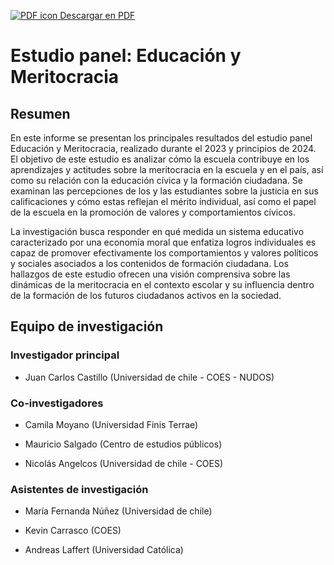 <p style="text-align: left;">
    <a href="https://educacion-meritocracia.github.io/edumer-ola1/Estudio-panel-Educacion-y-Meritocracia.pdf" download>
        <img src="https://img.icons8.com/color/24/000000/pdf.png" alt="PDF icon">
        Descargar en PDF
    </a>
</p>

# Estudio panel: Educación y Meritocracia {.unnumbered}

## Resumen

En este informe se presentan los principales resultados del estudio panel Educación y Meritocracia, realizado durante el 2023 y principios de 2024. El objetivo de este estudio es analizar cómo la escuela contribuye en los aprendizajes y actitudes sobre la meritocracia en la escuela y en el país, así como su relación con la educación cívica y la formación ciudadana. Se examinan las percepciones de los y las estudiantes sobre la justicia en sus calificaciones y cómo estas reflejan el mérito individual, así como el papel de la escuela en la promoción de valores y comportamientos cívicos.

La investigación busca responder en qué medida un sistema educativo caracterizado por una economía moral que enfatiza logros individuales es capaz de promover efectivamente los comportamientos y valores políticos y sociales asociados a los contenidos de formación ciudadana. Los hallazgos de este estudio ofrecen una visión comprensiva sobre las dinámicas de la meritocracia en el contexto escolar y su influencia dentro de la formación de los futuros ciudadanos activos en la sociedad.

## Equipo de investigación

### Investigador principal

-   Juan Carlos Castillo (Universidad de chile - COES - NUDOS)

### Co-investigadores

-   Camila Moyano (Universidad Finis Terrae)

-   Mauricio Salgado (Centro de estudios públicos)

-   Nicolás Angelcos (Universidad de chile - COES)

### Asistentes de investigación

-   María Fernanda Núñez (Universidad de chile)

-   Kevin Carrasco (COES)

-   Andreas Laffert (Universidad Católica)
